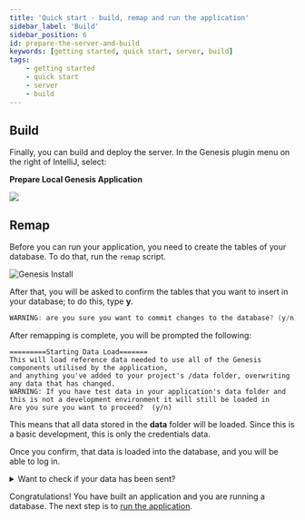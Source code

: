 ```yaml
---
title: 'Quick start - build, remap and run the application'
sidebar_label: 'Build'
sidebar_position: 6
id: prepare-the-server-and-build
keywords: [getting started, quick start, server, build]
tags:
    - getting started
    - quick start
    - server
    - build
---
```


## Build

Finally, you can build and deploy the server. In the Genesis plugin menu on the right of IntelliJ, select:

**Prepare Local Genesis Application**

![](/img/intellij-plugin/Prepare_local_genesis_application.png)

## Remap

Before you can run your application, you need to create the tables of your database. To do that, run the `remap` script.

![Genesis Install](/img/intellij-remap.png)

After that, you will be asked to confirm the tables that you want to insert in your database; to do this, type **y**.

```powershell
WARNING: are you sure you want to commit changes to the database? (y/n)
```

After remapping is complete, you will be prompted the following:

```text
=========Starting Data Load=======
This will load reference data needed to use all of the Genesis components utilised by the application,
and anything you've added to your project's /data folder, overwriting any data that has changed.
WARNING: If you have test data in your application's data folder and this is not a development environment it will still be loaded in
Are you sure you want to proceed?  (y/n)
```

This means that all data stored in the **data** folder will be loaded. Since this is a basic development, this is only the credentials data. 

Once you confirm, that data is loaded into the database, and you will be able to log in. 

<details>
  <summary>Want to check if your data has been sent?</summary>
  To check your database, Genesis Intellij plugin has the following script 

  ![](/img/DbMon-script.png)

  type `table USER` and then `search 1` you will be displayed the following:

```kotlin
==================================
Genesis Database Monitor
Enter 'help' for a list of commands
==================================
DbMon>table USER
DbMon:USER>search 1
==================================
USER
==================================
Field Name                               Value                                    Type                
===========================================================================================
TIMESTAMP                                2024-05-16 10:55:00.729(n:0,s:84)        NANO_TIMESTAMP      
COMPANY_ID                                                                        STRING              
COMPANY_NAME                             GENESIS                                  STRING              
DOMAIN                                                                            STRING              
EMAIL_ADDRESS                            admin.global@genesis.global              STRING              
FIRST_NAME                               admin                                    STRING              
LAST_LOGIN                               2016-04-28T00:00:00.000Z                 DATE                
LAST_NAME                                global                                   STRING              
ONLINE                                   false                                    BOOLEAN             
PASSWORD                                 775d545a8f34a8bf6c3f9d9c6381fbc8d3d76... STRING              
PASSWORD_EXPIRY_DATETIME                                                          DATETIME            
STATUS                                   ENABLED                                  STRING              
USER_NAME                                admin                                    STRING              
-------------------------------------------------------------------------------------------
-------------------------------------------------------------------------------------------
Total Results:  1
DbMon:USER>
```
</details>

Congratulations! You have built an application and you are running a database. The next step is to [run the application](../run-the-application/).
